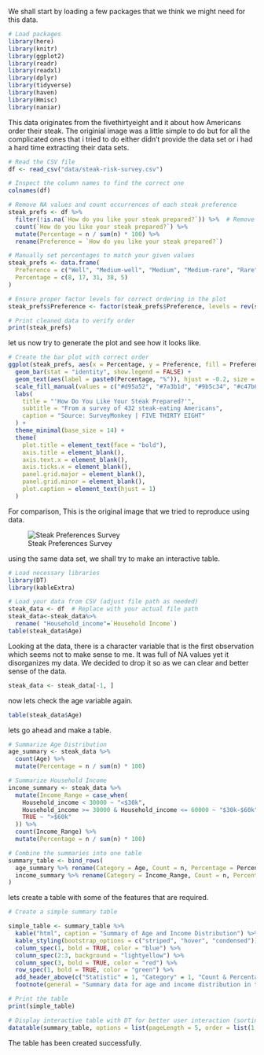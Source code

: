 We shall start by loading a few packages that we think we might need for this data.

```r

# Load packages
library(here)
library(knitr)
library(ggplot2)
library(readr)
library(readxl)
library(dplyr)
library(tidyverse)
library(haven)
library(Hmisc)
library(naniar)

```
This data originates from the fivethirtyeight and it about how Americans order their steak. The originial image was a little simple to do but for all the complicated ones that i tried to do either didn't provide the data set or i had a hard time extracting their data sets. 


```r
# Read the CSV file
df <- read_csv("data/steak-risk-survey.csv")

# Inspect the column names to find the correct one
colnames(df)
```

```r
# Remove NA values and count occurrences of each steak preference
steak_prefs <- df %>%
  filter(!is.na(`How do you like your steak prepared?`)) %>%  # Remove NA values
  count(`How do you like your steak prepared?`) %>%
  mutate(Percentage = n / sum(n) * 100) %>%
  rename(Preference = `How do you like your steak prepared?`) 

# Manually set percentages to match your given values
steak_prefs <- data.frame(
  Preference = c("Well", "Medium-well", "Medium", "Medium-rare", "Rare"),
  Percentage = c(8, 17, 31, 38, 5)
)

# Ensure proper factor levels for correct ordering in the plot
steak_prefs$Preference <- factor(steak_prefs$Preference, levels = rev(steak_prefs$Preference))

# Print cleaned data to verify order
print(steak_prefs)
```

let us now try to generate the plot and see how it looks like.
```r
# Create the bar plot with correct order
ggplot(steak_prefs, aes(x = Percentage, y = Preference, fill = Preference)) +
  geom_bar(stat = "identity", show.legend = FALSE) +
  geom_text(aes(label = paste0(Percentage, "%")), hjust = -0.2, size = 5) +
  scale_fill_manual(values = c("#d95a52", "#7a3b1d", "#9b5c34", "#c47b62", "#5c0d0d")) +
  labs(
    title = "'How Do You Like Your Steak Prepared?'",
    subtitle = "From a survey of 432 steak-eating Americans",
    caption = "Source: SurveyMonkey | FIVE THIRTY EIGHT"
  ) +
  theme_minimal(base_size = 14) +
  theme(
    plot.title = element_text(face = "bold"),
    axis.title = element_blank(),
    axis.text.x = element_blank(),
    axis.ticks.x = element_blank(),
    panel.grid.major = element_blank(),
    panel.grid.minor = element_blank(),
    plot.caption = element_text(hjust = 1)
  )
```
For comparison,  This is the original image that we tried to reproduce using data.

![Steak Preferences Survey](C:/Users/kkdor/Desktop/GitHub_Work/DoreenKalembe-MADA-portifolio/presentation-exercise/steak-image.png)

using the same data set, we shall try to make an interactive table.
```r
# Load necessary libraries
library(DT)
library(kableExtra)

# Load your data from CSV (adjust file path as needed)
steak_data <- df  # Replace with your actual file path
steak_data<-steak_data%>%
  rename( "Household_income"=`Household Income`)
table(steak_data$Age)
```
Looking at the data, there is a character variable that is the first observation which seems not to make sense to me. It was full of NA values yet it disorganizes my data. We decided to drop it so as we can clear and better sense of the data.
```r
steak_data <- steak_data[-1, ]
```

now lets check the age variable again.
```r
table(steak_data$Age)
```
lets go ahead and make a table.
```r
# Summarize Age Distribution
age_summary <- steak_data %>%
  count(Age) %>%
  mutate(Percentage = n / sum(n) * 100)

# Summarize Household Income
income_summary <- steak_data %>%
  mutate(Income_Range = case_when(
    Household_income < 30000 ~ "<$30k",
    Household_income >= 30000 & Household_income <= 60000 ~ "$30k-$60k",
    TRUE ~ ">$60k"
  )) %>%
  count(Income_Range) %>%
  mutate(Percentage = n / sum(n) * 100)

# Combine the summaries into one table
summary_table <- bind_rows(
  age_summary %>% rename(Category = Age, Count = n, Percentage = Percentage) %>% mutate(Statistic = "Age Distribution"),
  income_summary %>% rename(Category = Income_Range, Count = n, Percentage = Percentage) %>% mutate(Statistic = "Income Distribution")
)


```
lets create a table with some of the features that are required.

```r
# Create a simple summary table 

simple_table <- summary_table %>%
  kable("html", caption = "Summary of Age and Income Distribution") %>%
  kable_styling(bootstrap_options = c("striped", "hover", "condensed")) %>%
  column_spec(1, bold = TRUE, color = "blue") %>%
  column_spec(2:3, background = "lightyellow") %>%
  column_spec(3, bold = TRUE, color = "red") %>%
  row_spec(1, bold = TRUE, color = "green") %>%
  add_header_above(c("Statistic" = 1, "Category" = 1, "Count & Percentage" = 2)) %>%
  footnote(general = "Summary data for age and income distribution in the survey.")

# Print the table
print(simple_table)

# Display interactive table with DT for better user interaction (sorting, pagination)
datatable(summary_table, options = list(pageLength = 5, order = list(1, 'asc')))
```
The table has been created successfully.

